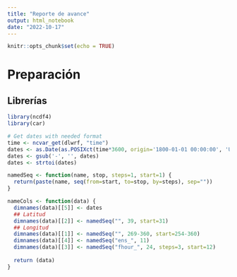 ```yaml
---
title: "Reporte de avance"
output: html_notebook
date: "2022-10-17"
---
```


```r
knitr::opts_chunk$set(echo = TRUE)
```


# Preparación

## Librerías
```r
library(ncdf4)
library(car)
```

```r

# Get dates with needed format
time <- ncvar_get(dlwrf, "time")
dates <- as.Date(as.POSIXct(time*3600, origin='1800-01-01 00:00:00', 'UTC'))
dates <- gsub('-', '', dates)
dates <- strtoi(dates)

namedSeq <- function(name, stop, steps=1, start=1) {
  return(paste(name, seq(from=start, to=stop, by=steps), sep=""))
}

nameCols <- function(data) {
  dimnames(data)[[5]] <- dates
  ## Latitud
  dimnames(data)[[2]] <- namedSeq("", 39, start=31)
  ## Longitud
  dimnames(data)[[1]] <- namedSeq("", 269-360, start=254-360)
  dimnames(data)[[4]] <- namedSeq("ens_", 11)
  dimnames(data)[[3]] <- namedSeq("fhour_", 24, steps=3, start=12)
  
  return (data)
}
```

